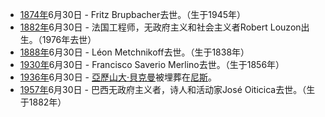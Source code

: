 *[[1874年|1874年]]6月30日 - Fritz Brupbacher去世。（生于1945年）
*[[1882年|1882年]]6月30日 - 法国工程师，无政府主义和社会主义者Robert Louzon出生。（1976年去世）
*[[1888年|1888年]]6月30日 - Léon Metchnikoff去世。（生于1838年）
*[[1930年|1930年]]6月30日 - Francisco Saverio Merlino去世。（生于1856年）
*[[1936年|1936年]]6月30日 - [[亞歷山大·貝克曼|亞歷山大·貝克曼]]被埋葬在[[尼斯|尼斯]]。
*[[1957年|1957年]]6月30日 - 巴西无政府主义者，诗人和活动家José Oiticica去世。（生于1882年）